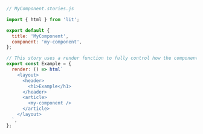 ```js
// MyComponent.stories.js

import { html } from 'lit';

export default {
  title: 'MyComponent',
  component: 'my-component',
};

// This story uses a render function to fully control how the component renders.
export const Example = {
  render: () => html`
    <layout>
      <header>
        <h1>Example</h1>
      </header>
      <article>
        <my-component />
      </article>
    </layout>
  `,
};
```
